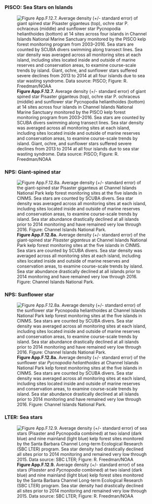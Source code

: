 ##  {.tabset} 

### PISCO: Sea Stars on Islands

![**Figure App.F.12.7.** Average density (+/- standard error) of giant spined star Pisaster giganteus (top), ochre star P. ochraceus (middle) and sunflower star Pycnopodia helianthoides (bottom) at 14 sites across four islands in Channel Islands National Marine Sanctuary monitored by the PISCO kelp forest monitoring program from 2003–2016. Sea stars are counted by SCUBA divers swimming along transect lines. Sea star density was averaged across all monitoring sites at each island, including sites located inside and outside of marine reserves and conservation areas, to examine course-scale trends by island. Giant, ochre, and sunflower stars suffered severe declines from 2013 to 2014 at all four islands due to sea star wasting syndrome. Data source: PISCO; Figure: R. Freedman/NOAA](../img/cinms_cr/App.F.12.7.seastars_PISCO.jpg)

### NPS: Giant-spined star

![**Figure App.F.12.8a.** Average density (+/- standard error) of the giant-spined star _Pisaster giganteus_ at Channel Islands National Park kelp forest monitoring sites at the five islands in CINMS. Sea stars are counted by SCUBA divers. Sea star density was averaged across all monitoring sites at each island, including sites located inside and outside of marine reserves and conservation areas, to examine course-scale trends by island. Sea star abundance drastically declined at all islands prior to 2014 monitoring and have remained very low through 2016. Figure: Channel Islands National Park.](../img/cinms_cr/App.F.12.8a.Pisaster_giganteus_CINP.jpg)

### NPS: Sunflower star

![**Figure App.F.12.8a.** Average density (+/- standard error) of the sunflower star _Pycnopodia helianthoides_ at Channel Islands National Park kelp forest monitoring sites at the five islands in CINMS. Sea stars are counted by SCUBA divers. Sea star density was averaged across all monitoring sites at each island, including sites located inside and outside of marine reserves and conservation areas, to examine course-scale trends by island. Sea star abundance drastically declined at all islands prior to 2014 monitoring and have remained very low through 2016. Figure: Channel Islands National Park.](../img/cinms_cr/App.F.12.8b.Pycnopodia_helianthoides_CINP.jpg)

### LTER: Sea stars

![**Figure App.F.12.9.** Average density (+/- standard error) of sea stars (_Pisaster_ and _Pycnopodia_ combined) at two island (dark blue) and nine mainland (light blue) kelp forest sites monitored by the Santa Barbara Channel Long-term Ecological Research (SBC LTER) program. Sea star density had drastically declined all sites prior to 2014 monitoring and remained very low through 2015. Data source: SBC LTER; Figure: R. Freedman/NOAA](../img/cinms_cr/App.F.12.9.seastar_LTER.jpg)